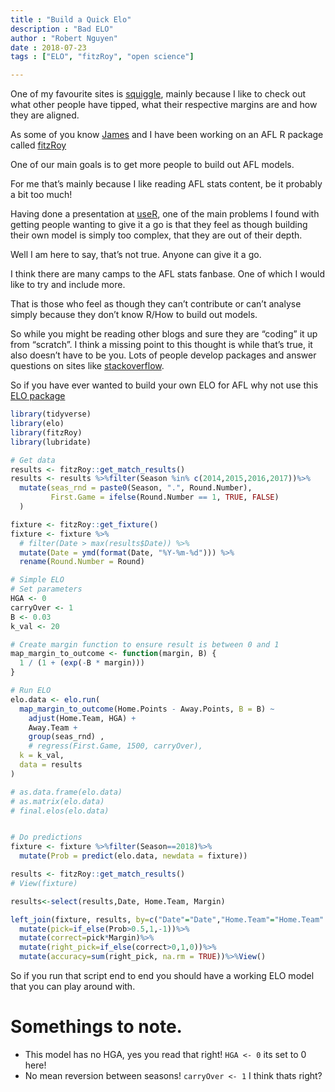 ```yaml
---
title : "Build a Quick Elo"
description : "Bad ELO"
author : "Robert Nguyen"
date : 2018-07-23
tags : ["ELO", "fitzRoy", "open science"]

---
```


One of my favourite sites is [squiggle](https://squiggle.com.au), mainly because I like to check out what other people have tipped, what their respective margins are and how they are aligned. 

As some of you know [James](https://twitter.com/plusSixOneblog) and I have been working on an AFL R package called [fitzRoy](https://github.com/jimmyday12/fitzRoy)

One of our main goals is to get more people to build out AFL models. 


For me that's mainly because I like reading AFL stats content, be it probably a bit too much!

Having done a presentation at [useR](https://user2018.r-project.org), one of the main problems I found with getting people wanting to give it a go is that they feel as though building their own model is simply too complex, that they are out of their depth. 

Well I am here to say, that's not true. Anyone can give it a go. 

I think there are many camps to the AFL stats fanbase. One of which I would like to try and include more. 

That is those who feel as though they can't contribute or can't analyse simply because they don't know R/How to build out models. 

So while you might be reading other blogs and sure they are "coding" it up from "scratch". I think a missing point to this thought is while that's true, it also doesn't have to be you. Lots of people develop packages and answer questions on sites like [stackoverflow](https://stackoverflow.com/questions/tagged/r).

So if you have ever wanted to build your own ELO for AFL why not use this [ELO package](https://cran.r-project.org/web/packages/elo/index.html)


```r
library(tidyverse)
library(elo)
library(fitzRoy)
library(lubridate)

# Get data
results <- fitzRoy::get_match_results()
results <- results %>%filter(Season %in% c(2014,2015,2016,2017))%>%
  mutate(seas_rnd = paste0(Season, ".", Round.Number),
         First.Game = ifelse(Round.Number == 1, TRUE, FALSE)
  )

fixture <- fitzRoy::get_fixture()
fixture <- fixture %>%
  # filter(Date > max(results$Date)) %>%
  mutate(Date = ymd(format(Date, "%Y-%m-%d"))) %>%
  rename(Round.Number = Round)

# Simple ELO
# Set parameters
HGA <- 0
carryOver <- 1
B <- 0.03
k_val <- 20

# Create margin function to ensure result is between 0 and 1
map_margin_to_outcome <- function(margin, B) {
  1 / (1 + (exp(-B * margin)))
}

# Run ELO
elo.data <- elo.run(
  map_margin_to_outcome(Home.Points - Away.Points, B = B) ~
    adjust(Home.Team, HGA) +
    Away.Team +
    group(seas_rnd) ,
    # regress(First.Game, 1500, carryOver),
  k = k_val,
  data = results
)

# as.data.frame(elo.data)
# as.matrix(elo.data)
# final.elos(elo.data)


# Do predictions
fixture <- fixture %>%filter(Season==2018)%>%
  mutate(Prob = predict(elo.data, newdata = fixture))

results <- fitzRoy::get_match_results()
# View(fixture)

results<-select(results,Date, Home.Team, Margin)

left_join(fixture, results, by=c("Date"="Date","Home.Team"="Home.Team" ))%>%
  mutate(pick=if_else(Prob>0.5,1,-1))%>%
  mutate(correct=pick*Margin)%>%
  mutate(right_pick=if_else(correct>0,1,0))%>%
  mutate(accuracy=sum(right_pick, na.rm = TRUE))%>%View()

```

So if you run that script end to end you should have a working ELO model that you can play around with. 

# Somethings to note. 

* This model has no HGA, yes you read that right! `HGA <- 0` its set to 0 here!
* No mean reversion between seasons! `carryOver <- 1` I think thats right?


